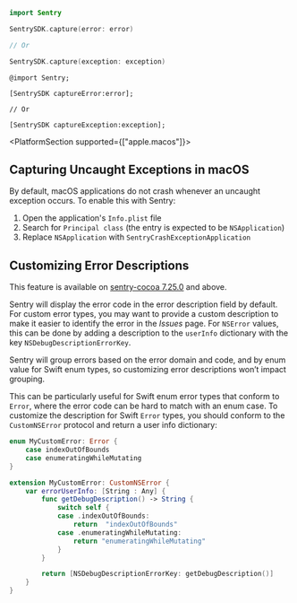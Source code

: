 ```swift {tabTitle:Swift}
import Sentry

SentrySDK.capture(error: error)

// Or

SentrySDK.capture(exception: exception)

```

```objc {tabTitle:Objective-C}
@import Sentry;

[SentrySDK captureError:error];

// Or

[SentrySDK captureException:exception];
```

<PlatformSection supported={["apple.macos"]}>

## Capturing Uncaught Exceptions in macOS

By default, macOS applications do not crash whenever an uncaught exception occurs. To enable this with Sentry:

1. Open the application's `Info.plist` file
2. Search for `Principal class` (the entry is expected to be `NSApplication`)
3. Replace `NSApplication` with `SentryCrashExceptionApplication`

</PlatformSection>

## Customizing Error Descriptions

This feature is available on [sentry-cocoa 7.25.0](https://github.com/getsentry/sentry-cocoa/blob/master/CHANGELOG.md#7250) and above.

Sentry will display the error code in the error description field by default. For custom error types, you may want to provide a custom description to make it easier to identify the error in the _Issues_ page. For `NSError` values, this can be done by adding a description to the `userInfo` dictionary with the key `NSDebugDescriptionErrorKey`.

Sentry will group errors based on the error domain and code, and by enum value for Swift enum types, so customizing error descriptions won’t impact grouping.

This can be particularly useful for Swift enum error types that conform to `Error`, where the error code can be hard to match with an enum case. To customize the description for Swift `Error` types, you should conform to the `CustomNSError` protocol and return a user info dictionary:

```swift {tabTitle:Swift}
enum MyCustomError: Error {
    case indexOutOfBounds
    case enumeratingWhileMutating
}

extension MyCustomError: CustomNSError {
    var errorUserInfo: [String : Any] {
        func getDebugDescription() -> String {
            switch self {
            case .indexOutOfBounds:
                return  "indexOutOfBounds"
            case .enumeratingWhileMutating:
                return "enumeratingWhileMutating"
            }
        }

        return [NSDebugDescriptionErrorKey: getDebugDescription()]
    }
}
```
